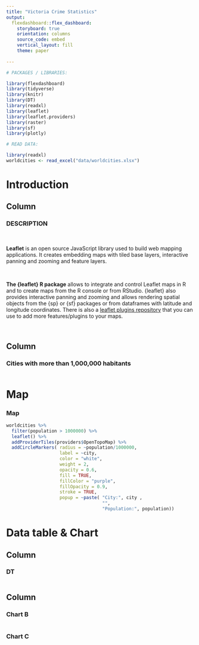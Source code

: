 ```yaml
---
title: "Victoria Crime Statistics"
output: 
  flexdashboard::flex_dashboard:
    storyboard: true
    orientation: columns
    source_code: embed
    vertical_layout: fill
    theme: paper
    
---
```


```r

# PACKAGES / LIBRARIES:

library(flexdashboard)
library(tidyverse)
library(knitr)
library(DT)
library(readxl)
library(leaflet)
library(leaflet.providers)
library(raster)
library(sf)
library(plotly)

# READ DATA:

library(readxl)
worldcities <- read_excel("data/worldcities.xlsx")

```

Introduction
===========================================================================

Column {data-width=300}
---------------------------------------------------------------------------

### DESCRIPTION

\

**Leaflet** is an open source JavaScript library used to build web mapping applications. It creates embedding maps with tiled base layers, interactive panning and zooming and feature layers. 

\

**The {leaflet} R package** allows to integrate and control Leaflet maps in R and to create maps from the R console or from RStudio. {leaflet} also provides interactive panning and zooming and allows rendering spatial objects from the {sp} or {sf} packages or from dataframes with latitude and longitude coordinates. There is also a [leaflet plugins repository](https://leafletjs.com/plugins) that you can use to add more features/plugins to your maps. 

\


Column 
---------------------------------------------------------------------------

### Cities with more than 1,000,000 habitants 


```r

```



Map
===========================================================================

### Map

```r

worldcities %>%
  filter(population > 1000000) %>%
  leaflet() %>%
  addProviderTiles(providers$OpenTopoMap) %>%
  addCircleMarkers( radius = ~population/1000000,
                    label = ~city,
                    color = "white",
                    weight = 2,
                    opacity = 0.6,
                    fill = TRUE,
                    fillColor = "purple",
                    fillOpacity = 0.9,
                    stroke = TRUE,
                    popup = ~paste( "City:", city ,
                                    "",
                                    "Population:", population))

```


Data table & Chart
====================================================================================

Column {data-width=650}
-----------------------------------------------------------------------

### DT

```r

```


Column {data-width=350}
-----------------------------------------------------------------------

### Chart B

```r

```

### Chart C

```r

```



